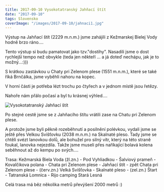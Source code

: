 ```yaml
---
title: 2017-09-10 Vysokotatranský Jahňací štít
date: "2017-09-10"
tags: Slovensko
coverImage: "/images/2017-09-10/jahnaci1.jpg"
---
```



Výstup na Jahňací štít (2229 m.n.m.) jsme zahájili z Kežmarskej Bielej Vody hodně brzo ráno....

<CustomImage
  src="/images/2017-09-10/jahnaci1.jpg"
  alt="Vysokotatranský Jahňací štít"
  size="horizontalLarge"
/>

<CustomImage
  src="/images/2017-09-10/jahnaci5.jpg"
  alt="Vysokotatranský Jahňací štít"
  size="horizontalLarge"
/>

<CustomImage
  src="/images/2017-09-10/jahnaci6.jpg"
  alt="Vysokotatranský Jahňací štít"
  size="horizontalLarge"
/>

Tento výstup si budu pamatovat jako tzv."dostihy". Nasadili jsme o dost rychlejší tempo než obvykle (teda jen někteří ... a já doteď nechápu, jak je to možný...:)))

<CustomImage
  src="/images/2017-09-10/jahnaci7.jpg"
  alt="Vysokotatranský Jahňací štít"
  size="horizontalLarge"
/>

S krátkou zastávkou u Chaty pri Zelenom plese (1551 m.n.m.), které se také říká Brnčálka, jsme vyběhli nahoru na kopec.

<CustomImage
  src="/images/2017-09-10/jahnaci2.jpg"
  alt="Vysokotatranský Jahňací štít"
  size="horizontalLarge"
/>

V horní části je potřeba lézt trochu po čtyřech a v jednom místě jsou řetězy.

<CustomImage
  src="/images/2017-09-10/jahnaci8.jpg"
  alt="Vysokotatranský Jahňací štít"
  size="horizontalLarge"
/>
<CustomImage
  src="/images/2017-09-10/jahnaci9.jpg"
  alt="Vysokotatranský Jahňací štít"
  size="horizontalLarge"
/>

Nahoře nám přálo počasí a byl tu krásnej výhled....

<div className="flex justify-center pb-2">
  <Image
    src="/images/2017-09-10/jahnaci3.jpg"
    alt="Vysokotatranský Jahňací štít"
    width={1024}
    height={313}
  />
</div>

<CustomImage
  src="/images/2017-09-10/jahnaci11.jpg"
  alt="Vysokotatranský Jahňací štít"
  size="horizontalLarge"
/>

<CustomImage
  src="/images/2017-09-10/jahnaci12.jpg"
  alt="Vysokotatranský Jahňací štít"
  size="horizontalLarge"
/>

Po stejné cestě jsme se z Jahňacího štítu vrátili zase na Chatu pri Zelenom plese.

A protože jsme byli pěkně rozeběhnutí a posilnění polévkou, vydali jsme se ještě přes Velkou Svišťovku (2038 m.n.m.) na Skalnaté pleso. Tady jsme se chtěli svézt lanovkou dolů, ale bohužel pro silný vítr, který na této straně foukal, lanovka nejezdila. Takže jsme museli přes naříkající bolavá kolena seběhnout až do kempu po svých....

<CustomImage
  src="/images/2017-09-10/jahnaci13.jpg"
  alt="Vysokotatranský Jahňací štít"
  size="horizontalLarge"
/>

Trasa: Kežmarská Biela Voda (žl.zn.) - Pod Vyhliadkou - Šalviový prameň - Kovalčikova polana - Chata pri Zelenom plese - Jahňací štít - zpět Chata pri Zelenom plese - (červ.zn.) Velká Svišťovka - Skalnaté pleso - (zel.zn.) Štart - Tatranská Lomnica - Rijo camping Stará Lesná

Celá trasa má běz několika metrů převýšení 2000 metrů :)
